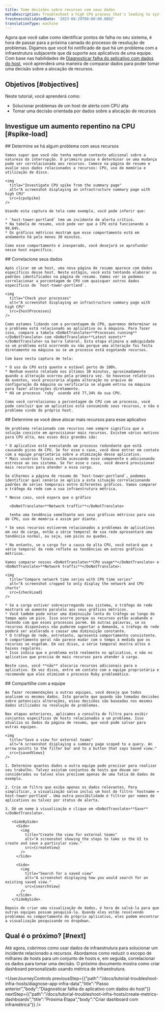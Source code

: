 ```yaml
---
title: Tome decisões sobre recursos com seus dados
metaDescription: Troubleshoot a high CPU process that's leading to system outages.
freshnessValidatedDate: '2023-08-29T00:00:00.000Z'
translationType: machine
---
```








Agora que você sabe como identificar pontos de falha no seu sistema, é hora de passar para a próxima camada do processo de resolução de problemas. Digamos que você foi notificado de que há um problema com a infraestrutura subjacente que dá suporte aos aplicativos de uma equipe. Com base nas habilidades de [Diagnosticar falha do aplicativo com dados do host](/docs/tutorial-diagnose-infra-bottlenecks/diagnose-app-infra-data), você aprenderá uma maneira de comparar dados para poder tomar uma decisão sobre a alocação de recursos.

## Objetivos [#objectives]

Neste tutorial, você aprenderá como:

* Solucionar problemas de um host de alerta com CPU alta
* Tomar uma decisão orientada por dados sobre a alocação de recursos

## Investigue um aumento repentino na CPU [#spike-load]

<Steps>
  <Step>
    ## Determine se há algum problema com seus recursos

    Vamos supor que você não tenha nenhum contexto adicional sobre a natureza da interrupção. O primeiro passo é determinar se uma mudança pode ser correlacionada aos recursos. Comece na página de resumo e avalie seus dados relacionados a recursos: CPU, uso de memória e utilização de disco.

    <img
      title="Investigate CPU spike from the summary page"
      alt="A screenshot displaying an infrastructure summary page with high CPU"
      src={cpuSpike}
    />

    Usando esta captura de tela como exemplo, você pode inferir que:

    * `host-tower-portland` tem um incidente de alerta crítico.
    * Na tabela de resumo, você pode ver que a CPU está funcionando a 99,84%.
    * Os gráficos métricos mostram que esse comportamento está em andamento há pelo menos 30 minutos.

    Como esse comportamento é inesperado, você desejará se aprofundar nesse host específico.
  </Step>

  <Step>
    ## Correlacione seus dados

    Após clicar em um host, uma nova página de resumo aparece com dados específicos desse host. Neste estágio, você está tentando elaborar os padrões identificados na página de resumo. Vamos ver se podemos correlacionar a porcentagem de CPU com quaisquer outros dados específicos de `host-tower-portland`.

    <img
      title="Check your processes"
      alt="A screenshot displaying an infrastructure summary page with high CPU"
      src={hostProcesses}
    />

    Como estamos lidando com a porcentagem de CPU, queremos determinar se o problema está relacionado ao aplicativo ou à máquina. Para fazer isso, compare a tabela <DoNotTranslate>**Processes running**</DoNotTranslate> com <DoNotTranslate>**Latest events**</DoNotTranslate> na barra lateral. Esta etapa elimina a ambiguidade se um problema está ocorrendo ou não porque uma alteração foi feita diretamente na máquina ou se um processo está esgotando recursos.

    Com base nesta captura de tela:

    * O uso da CPU está quente e estável perto de 100%.
    * Nenhum evento relatado nos últimos 30 minutos, aproximadamente quando a alteração ocorreu pela primeira vez. Se houvesse relatórios de eventos, você procuraria alguma alteração no arquivo de configuração da máquina ou verificaria se alguém entrou na máquina para fazer alterações diretamente.
    * Há um processo `ruby` usando até 77,34% da sua CPU.

    Como você correlacionou a porcentagem de CPU com um processo, você pode concluir que um aplicativo está consumindo seus recursos, e não o problema vindo do próprio host.
  </Step>

  <Step>
    ## Determine se você deve alocar mais recursos para esse aplicativo

    Um problema relacionado com recursos nem sempre significa que a solução consiste em aprovisionar mais recursos. Existem vários motivos para CPU alta, mas esses dois grandes são:

    * O aplicativo está executando um processo redundante que está causando picos de CPU. Se for esse o caso, você deve entrar em contato com a equipe proprietária sobre a otimização desse aplicativo.
    * Mais usuários finais estão acessando esse componente e adicionando estresse ao seu sistema. Se for esse o caso, você deverá provisionar mais recursos para atender a essa carga.

    Se olharmos a página de resumo de `host-tower-portland`, podemos identificar qual cenário se aplica a esta situação correlacionando padrões de séries temporais entre diferentes gráficos. Vamos comparar o tráfego da rede com a sua infraestrutura métrica.

    * Nesse caso, você espera que o gráfico

      <DoNotTranslate>**Network traffic**</DoNotTranslate>

      tenha uma tendência semelhante aos seus gráficos métricos para uso de CPU, uso de memória e assim por diante.

    * Se seus recursos estiverem relacionados a problemas de aplicativos em vez de carga, então a série temporal de sua rede apresentará uma tendência normal, ou seja, sem picos ou quedas.

    * No entanto, se a carga for a causa da alta CPU, você notará que a série temporal da rede reflete as tendências em outros gráficos métricos.

    Vamos comparar nossos <DoNotTranslate>**CPU usage**</DoNotTranslate> e <DoNotTranslate>**Network traffic**</DoNotTranslate>:

    <img
      title="Compare network time series with CPU time series"
      alt="A screenshot cropped to only display the network and CPU charts"
      src={checkLoad}
    />

    * Se a carga estiver sobrecarregando seu sistema, o tráfego de rede mostrará um aumento paralelo aos seus gráficos métricos.
    * Você também pode notar uma diminuição lenta do tráfego ao longo do tempo após um pico. Isso ocorre porque os recursos estão acabando e fazendo com que esses processos parem. Em outras palavras, se os recursos disponíveis não puderem suportar a demanda, o tráfego de rede poderá ser acelerado e causar uma diminuição constante.
    * O tráfego de rede, entretanto, apresenta comportamento consistente. O comportamento geral não parece mudar com o tempo à medida que os recursos se esgotam. Em vez disso, a série temporal mostra altos e baixos regulares.
    * Isso indica que o problema está realmente no aplicativo, e não no aplicativo que precisa de mais recursos para atender à carga.

    Neste caso, você **não** alocaria recursos adicionais para o aplicativo. Em vez disso, entre em contato com a equipe proprietária e recomende que eles otimizem o processo Ruby problemático.
  </Step>

  <Step>
    ## Compartilhe com a equipe

    Ao fazer recomendações a outras equipes, você deseja que todos analisem os mesmos dados. Isto garante que quando são tomadas decisões sobre potenciais alterações, essas decisões são baseadas nos mesmos dados utilizados na resolução de problemas.

    Nas etapas anteriores, aplicamos a consulta de filtro para exibir conjuntos específicos de hosts relacionados a um problema. Isso atualiza os dados da página de resumo, que você pode salvar para outras equipes.

    <img
      title="Save a view for external teams"
      alt="A screenshot displaying a summary page scoped to a query. An arrow points to the filter bar and to a button that says Saved view."
      src={savedViews}
    />

    1. Determine quantos dados a outra equipe pode precisar para realizar seu trabalho. Talvez existam conjuntos de hosts que devam ser considerados ou talvez eles precisem apenas de uma fatia de dados de exemplo.

    2. Crie um filtro que exiba apenas os dados relevantes. Para simplificar, a visualização salva inclui um host do filtro `hostname = host-tower-portland`. Uma outra possibilidade é filtrar por nomes de aplicativos ou talvez por status de alerta.

    3. Dê um nome à visualização e clique em <DoNotTranslate>**Save**</DoNotTranslate>.

       <SideBySide>
         <Side>
           <img
             title="Create the view for external teams"
             alt="A screenshot showing the steps to take in the UI to create and save a particular view."
             src={createView}
           />
         </Side>

         <Side>
           <img
             title="Search for a saved view"
             alt="A screenshot displaying how you would search for an existing saved view."
             src={searchView}
           />
         </Side>
       </SideBySide>

    Depois de criar uma visualização de dados, é hora de salvá-la para que outras equipes possam pesquisá-la. Quando eles estão resolvendo problemas no comportamento do próprio aplicativo, eles podem encontrar a visualização pesquisando no dropdown.
  </Step>
</Steps>

## Qual é o próximo? [#next]

Até agora, cobrimos como usar dados de infraestrutura para solucionar um incidente relacionado a recursos. Abordamos como reduzir o escopo de milhares de hosts para um conjunto de hosts e, em seguida, correlacionar os dados para tomar uma decisão. O próximo documento mostra como criar dashboard personalizado usando métrica de infraestrutura.

<UserJourneyControls
  previousStep={{"path":"/docs/tutorial-troubleshoot-infra-hosts/diagnose-app-infra-data","title":"Passo anterior","body":"Diagnosticar falha do aplicativo com dados do host"}}
  nextStep={{"path":"/docs/tutorial-troubleshoot-infra-hosts/create-metrics-dashboards","title":"Próxima Etapa","body":"Criar dashboard com inframétrica"}}
/>